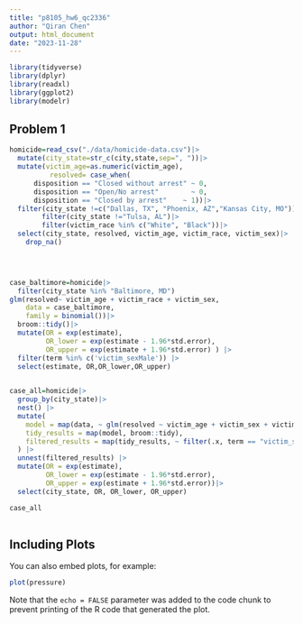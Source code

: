 ```yaml
---
title: "p8105_hw6_qc2336"
author: "Qiran Chen"
output: html_document
date: "2023-11-28"
---
```


```r
library(tidyverse)
library(dplyr)
library(readxl)
library(ggplot2)
library(modelr)
```

## Problem 1

```r
homicide=read_csv("./data/homicide-data.csv")|>
  mutate(city_state=str_c(city,state,sep=", "))|>
  mutate(victim_age=as.numeric(victim_age),
          resolved= case_when(
      disposition == "Closed without arrest" ~ 0,
      disposition == "Open/No arrest"        ~ 0,
      disposition == "Closed by arrest"    ~ 1))|>
  filter(city_state !=c("Dallas, TX", "Phoenix, AZ","Kansas City, MO"))|>
        filter(city_state !="Tulsa, AL")|>
        filter(victim_race %in% c("White", "Black"))|>
  select(city_state, resolved, victim_age, victim_race, victim_sex)|>
    drop_na()


  
```


```r
case_baltimore=homicide|>
  filter(city_state %in% "Baltimore, MD")
glm(resolved~ victim_age + victim_race + victim_sex,
    data = case_baltimore,
    family = binomial())|>
  broom::tidy()|>
  mutate(OR = exp(estimate),
         OR_lower = exp(estimate - 1.96*std.error),
         OR_upper = exp(estimate + 1.96*std.error) ) |>
  filter(term %in% c('victim_sexMale')) |>
  select(estimate, OR,OR_lower,OR_upper) 
  
```
```r
case_all=homicide|>
  group_by(city_state)|>
  nest() |>
  mutate(
    model = map(data, ~ glm(resolved ~ victim_age + victim_sex + victim_race, data = .x, family = binomial())),
    tidy_results = map(model, broom::tidy),
    filtered_results = map(tidy_results, ~ filter(.x, term == "victim_sexMale"))
  ) |>
  unnest(filtered_results) |>
  mutate(OR = exp(estimate),
         OR_lower = exp(estimate - 1.96*std.error),
         OR_upper = exp(estimate + 1.96*std.error))|>
  select(city_state, OR, OR_lower, OR_upper)

case_all
  
```



## Including Plots

You can also embed plots, for example:

```r
plot(pressure)
```

Note that the `echo = FALSE` parameter was added to the code chunk to prevent printing of the R code that generated the plot.
